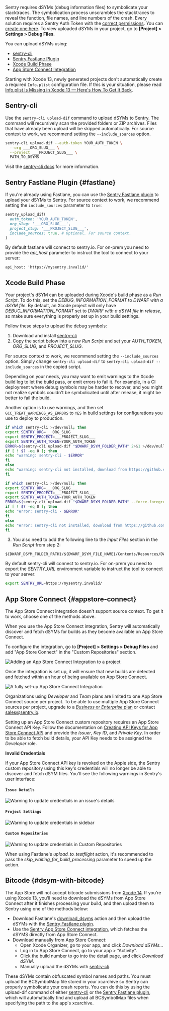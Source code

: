 
Sentry requires dSYMs (debug information files) to symbolicate your stacktraces. The symbolication process unscrambles the stacktraces to reveal the function, file names, and line numbers of the crash.
Every solution requires a Sentry Auth Token with the [correct permissions](/product/cli/dif/#permissions). You can [create one here](https://sentry.io/api/). To view uploaded dSYMs in your project, go to **[Project] > Settings > Debug Files**.

You can upload dSYMs using:

* [sentry-cli](#sentry-cli)
* [Sentry Fastlane Plugin](#fastlane)
* [Xcode Build Phase](#xcode-build-phase)
* [App Store Connect Integration](#bitcode-appstore)

<Note>

Starting with Xcode 13, newly generated projects don't automatically create a required `Info.plist` configuration file.
If this is your situation, please read [Info.plist Is Missing in Xcode 13 — Here's How To Get It Back](https://betterprogramming.pub/info-plist-is-missing-in-xcode-13-heres-how-to-get-it-back-1a7abf3e2514).

</Note>

## Sentry-cli

Use the `sentry-cli upload-dif` command to upload dSYMs to Sentry. The command will recursively scan the provided folders or ZIP archives. Files that have already been upload will be skipped automatically.
For <PlatformLink to="/data-management/debug-files/source-context/">source context</PlatformLink> to work, we recommend setting the `--include_sources` option.

```bash
sentry-cli upload-dif --auth-token YOUR_AUTH_TOKEN \
  --org ___ORG_SLUG___ \
  --project ___PROJECT_SLUG___ \
  PATH_TO_DSYMS
```

Visit the [sentry-cli docs](/product/cli/dif/#uploading-files) for more information.

## Sentry Fastlane Plugin {#fastlane}

If you're already using Fastlane, you can use the [Sentry Fastlane plugin](https://github.com/getsentry/sentry-fastlane-plugin)
to upload your dSYMs to Sentry.
For <PlatformLink to="/data-management/debug-files/source-context/">source context</PlatformLink> to work, we recommend setting the `include_sources` parameter to `true`:

```ruby
sentry_upload_dif(
  auth_token: 'YOUR_AUTH_TOKEN',
  org_slug: '___ORG_SLUG___',
  project_slug: '___PROJECT_SLUG___',
  include_sources: true, # Optional. For source context.
)
```

<Alert level="" title="On Prem">

By default fastlane will connect to sentry.io. For on-prem you need to provide the _api_host_ parameter to instruct the tool to connect to your server:

```
api_host: 'https://mysentry.invalid/'
```

</Alert>

## Xcode Build Phase

Your project's dSYM can be uploaded during Xcode's build phase as a _Run Script_. To do this, set the _DEBUG_INFORMATION_FORMAT_ to _DWARF with a dSYM file_. By default, an Xcode project will only have _DEBUG_INFORMATION_FORMAT_ set to _DWARF with a dSYM file_ in _release_, so make sure everything is properly set up in your build settings.

Follow these steps to upload the debug symbols:

1.  Download and install [sentry-cli](/product/cli/installation/)
2.  Copy the script below into a new _Run Script_ and set your _AUTH_TOKEN_, _ORG_SLUG_, and _PROJECT_SLUG_.

For <PlatformLink to="/data-management/debug-files/source-context/">source context</PlatformLink> to work, we recommend setting the `--include_sources` option. Simply change `sentry-cli upload-dif` to `sentry-cli upload-dif --include_sources` in the copied script.

<Alert level="" title="Warnings vs. Errors">

Depending on your needs, you may want to emit warnings to the Xcode build log to let the build pass, or emit errors to fail it. For example, in a CI deployment where debug symbols may be harder to recover, and you might not realize symbols couldn't be symbolicated until after release, it might be better to fail the build.

Another option is to use warnings, and then set `GCC_TREAT_WARNINGS_AS_ERRORS` to `YES` in build settings for configurations you use to deploy to production.

</Alert>

```bash {tabTitle:Warn on failures - nonblocking}
if which sentry-cli >/dev/null; then
export SENTRY_ORG=___ORG_SLUG___
export SENTRY_PROJECT=___PROJECT_SLUG___
export SENTRY_AUTH_TOKEN=YOUR_AUTH_TOKEN
ERROR=$(sentry-cli upload-dif "$DWARF_DSYM_FOLDER_PATH" 2>&1 >/dev/null)
if [ ! $? -eq 0 ]; then
echo "warning: sentry-cli - $ERROR"
fi
else
echo "warning: sentry-cli not installed, download from https://github.com/getsentry/sentry-cli/releases"
fi
```

```bash {tabTitle:Error on failures - blocking}
if which sentry-cli >/dev/null; then
export SENTRY_ORG=___ORG_SLUG___
export SENTRY_PROJECT=___PROJECT_SLUG___
export SENTRY_AUTH_TOKEN=YOUR_AUTH_TOKEN
ERROR=$(sentry-cli upload-dif "$DWARF_DSYM_FOLDER_PATH" --force-foreground 2>&1 >/dev/null)
if [ ! $? -eq 0 ]; then
echo "error: sentry-cli - $ERROR"
fi
else
echo "error: sentry-cli not installed, download from https://github.com/getsentry/sentry-cli/releases"
fi
```

3.  You also need to add the following line to the _Input Files_ section in the _Run Script_ from step 2:

[//]: # "Don't use bash here. Clicking the copy button on the code sample with bash"
[//]: # "removes the leading $."

```text
${DWARF_DSYM_FOLDER_PATH}/${DWARF_DSYM_FILE_NAME}/Contents/Resources/DWARF/${TARGET_NAME}
```

<Alert level="" title="Self Hosted">

By default sentry-cli will connect to sentry.io. For on-prem you need to export the _SENTRY_URL_ environment variable to instruct the tool to connect to your server:

```bash
export SENTRY_URL=https://mysentry.invalid/
```

</Alert>

## App Store Connect {#appstore-connect}

<Alert level="" title="Source Context">

The App Store Connect integration doesn't support <PlatformLink to="/data-management/debug-files/source-context/">source context</PlatformLink>. To get it to work, choose one of the methods above.

</Alert>

When you use the App Store Connect integration, Sentry will automatically discover and fetch dSYMs for builds as they become available on App Store Connect.

To configure the integration, go to **[Project] > Settings > Debug Files** and add "App Store Connect" in the "Custom Repositories" section.

![Adding an App Store Connect Integration to a project](adding-asc-repository.png)

Once the integration is set up, it will ensure that new builds are detected and fetched within an hour of being available on App Store Connect.

![A fully set-up App Store Connect Integration](asc-repository.png)

<Alert title="Note" level="info">

Organizations using _Developer_ and _Team_ plans are limited to one App Store Connect source per project. To be able to use multiple App Store Connect sources per project, upgrade to a [_Business_ or _Enterprise_ plan](https://sentry.io/pricing/) or contact [sales@sentry.io](mailto:sales@sentry.io).

</Alert>

Setting up an App Store Connect custom repository requires an App Store Connect API Key. Follow the documentation on [Creating API Keys for App Store Connect API](https://developer.apple.com/documentation/appstoreconnectapi/creating_api_keys_for_app_store_connect_api) and provide the _Issuer_, _Key ID_, and _Private Key_. In order to be able to fetch build details, your API Key needs to be assigned the _Developer_ role.

**Invalid Credentials**

If your App Store Connect API key is revoked on the Apple side, the Sentry custom repository using this key's credentials will no longer be able to discover and fetch dSYM files. You'll see the following warnings in Sentry's user interface:

#### `Issue Details`

![Warning to update credentials in an issue's details](issue-details-warning.png)

#### `Project Settings`

![Warning to update credentials in sidebar](sidebar-warning.png)

#### `Custom Repositories`

![Warning to update credentials in Custom Repositories](custom-repositories-warning.png)

When using Fastlane's _upload_to_testflight_ action, it's recommended to pass the _skip_waiting_for_build_processing_ parameter to speed up the action.

## Bitcode {#dsym-with-bitcode}

The App Store will not accept bitcode submissions from [Xcode 14](https://developer.apple.com/documentation/xcode-release-notes/xcode-14-release-notes). If you’re using Xcode 13, you’ll need to download the dSYMs from App Store Connect after it finishes processing your build, and then upload them to Sentry using one of the methods below:

- Download Fastlane's [download_dsyms](https://docs.fastlane.tools/actions/download_dsyms/) action and then upload the dSYMs with the [Sentry Fastlane plugin](#fastlane).
- Use the [Sentry App Store Connect integration](#appstore-connect), which fetches the dSYMS directly from App Store Connect.
- Download manually from App Store Connect:
  - Open Xcode Organizer, go to your app, and click _Download dSYMs..._
  - Log in to App Store Connect, go to your app > “Activity".
  - Click the build number to go into the detail page, and click _Download dSYM_.
  - Manually upload the dSYMs with [sentry-cli](#sentry-cli).

These dSYMs contain obfuscated symbol names and paths. You must upload the BCSymbolMap file stored in your xcarchive so Sentry can  properly symbolicate your crash reports. You can do this by using the upload-dif command of either [sentry-cli](#sentry-cli) or the [Sentry Fastlane plugin](#fastlane), which will automatically find and upload all BCSymbolMap files when specifying the path to the app's xcarchive.
